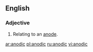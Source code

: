 ==English==

===Adjective===
{{en-adj|-}}

# Relating to an [[anode]].

[[ar:anodic]]
[[pl:anodic]]
[[ru:anodic]]
[[vi:anodic]]